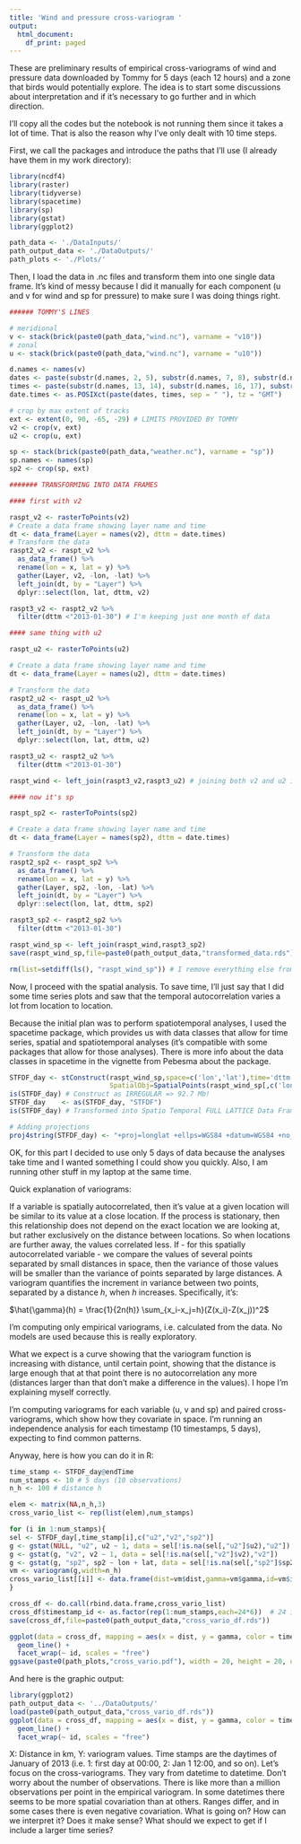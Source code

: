 ```yaml
---
title: 'Wind and pressure cross-variogram '
output:
  html_document:
    df_print: paged
---
```


These are preliminary results of empirical cross-variograms of wind and pressure data downloaded by Tommy for 5 days (each 12 hours) and a zone that birds would potentially explore. The idea is to start some discussions about interpretation and if it's necessary to go further and in which direction.


I'll copy all the codes but the notebook is not running them since it takes a lot of time. That is also the reason why I've only dealt with 10 time steps. 

First, we call the packages and introduce the paths that I'll use (I already have them in my work directory):

```r
library(ncdf4)
library(raster)
library(tidyverse)
library(spacetime)
library(sp)
library(gstat)
library(ggplot2)

path_data <- './DataInputs/'
path_output_data <- './DataOutputs/'
path_plots <- './Plots/'
```

Then, I load the data in .nc files and transform them into one single data frame. It's kind of messy because I did it manually for each component (u and v for wind and sp for pressure) to make sure I was doing things right. 

```r
###### TOMMY'S LINES

# meridional
v <- stack(brick(paste0(path_data,"wind.nc"), varname = "v10"))
# zonal
u <- stack(brick(paste0(path_data,"wind.nc"), varname = "u10"))

d.names <- names(v)
dates <- paste(substr(d.names, 2, 5), substr(d.names, 7, 8), substr(d.names, 10, 11), sep = "-")
times <- paste(substr(d.names, 13, 14), substr(d.names, 16, 17), substr(d.names, 19, 20), sep = ":")
date.times <- as.POSIXct(paste(dates, times, sep = " "), tz = "GMT")

# crop by max extent of tracks
ext <- extent(0, 90, -65, -29) # LIMITS PROVIDED BY TOMMY
v2 <- crop(v, ext)
u2 <- crop(u, ext)

sp <- stack(brick(paste0(path_data,"weather.nc"), varname = "sp"))
sp.names <- names(sp)
sp2 <- crop(sp, ext)

####### TRANSFORMING INTO DATA FRAMES

#### first with v2

raspt_v2 <- rasterToPoints(v2)
# Create a data frame showing layer name and time
dt <- data_frame(Layer = names(v2), dttm = date.times)
# Transform the data
raspt2_v2 <- raspt_v2 %>%
  as_data_frame() %>%
  rename(lon = x, lat = y) %>%
  gather(Layer, v2, -lon, -lat) %>%
  left_join(dt, by = "Layer") %>%
  dplyr::select(lon, lat, dttm, v2)

raspt3_v2 <- raspt2_v2 %>% 
  filter(dttm <"2013-01-30") # I'm keeping just one month of data 

#### same thing with u2

raspt_u2 <- rasterToPoints(u2)

# Create a data frame showing layer name and time
dt <- data_frame(Layer = names(u2), dttm = date.times)

# Transform the data
raspt2_u2 <- raspt_u2 %>%
  as_data_frame() %>%
  rename(lon = x, lat = y) %>%
  gather(Layer, u2, -lon, -lat) %>%
  left_join(dt, by = "Layer") %>%
  dplyr::select(lon, lat, dttm, u2)

raspt3_u2 <- raspt2_u2 %>% 
  filter(dttm <"2013-01-30")

raspt_wind <- left_join(raspt3_v2,raspt3_u2) # joining both v2 and u2 in one data frame

#### now it's sp

raspt_sp2 <- rasterToPoints(sp2)

# Create a data frame showing layer name and time
dt <- data_frame(Layer = names(sp2), dttm = date.times)

# Transform the data
raspt2_sp2 <- raspt_sp2 %>%
  as_data_frame() %>%
  rename(lon = x, lat = y) %>%
  gather(Layer, sp2, -lon, -lat) %>%
  left_join(dt, by = "Layer") %>%
  dplyr::select(lon, lat, dttm, sp2)

raspt3_sp2 <- raspt2_sp2 %>% 
  filter(dttm <"2013-01-30")

raspt_wind_sp <- left_join(raspt_wind,raspt3_sp2)
save(raspt_wind_sp,file=paste0(path_output_data,"transformed_data.rds")) # I'm saving this in an object so I don't have to do this again

rm(list=setdiff(ls(), "raspt_wind_sp")) # I remove everything else from the environment
```


Now, I proceed with the spatial analysis. To save time, I'll just say that I did some time series plots and saw that the temporal autocorrelation varies a lot from location to location. 

Because the initial plan was to perform spatiotemporal analyses, I used the spacetime package, which provides us with data classes that allow for time series, spatial and spatiotemporal analyses (it's compatible with some packages that allow for those analyses). There is more info about the data classes in spacetime in the vignette from Pebesma about the package. 

```r
STFDF_day <- stConstruct(raspt_wind_sp,space=c('lon','lat'),time='dttm',
                         SpatialObj=SpatialPoints(raspt_wind_sp[,c('lon','lat')]))
is(STFDF_day) # Construct as IRREGULAR => 92.7 Mb!
STFDF_day    <- as(STFDF_day, "STFDF") 
is(STFDF_day) # Transformed into Spatio Temporal FULL LATTICE Data Frame=> 17.9  Mb only!

# Adding projections
proj4string(STFDF_day) <- "+proj=longlat +ellps=WGS84 +datum=WGS84 +no_defs"
```

OK, for this part I decided to use only 5 days of data because the analyses take time and I wanted something I could show you quickly. Also, I am running other stuff in my laptop at the same time. 

Quick explanation of variograms: 

If a variable is spatially autocorrelated, then it's value at a given location will be similar to its value at a close location. If the process is stationary, then this relationship does not depend on the exact location we are looking at, but rather exclusively on the distance between locations. So when locations are further away, the values correlated less. If - for this spatially autocorrelated variable - we compare the values of several points separated by small distances in space, then the variance of those values will be smaller than the variance of points separated by large distances. A variogram quantifies the increment in variance between two points, separated by a distance $h$, when $h$ increases. Specifically, it's:

$\hat{\gamma}(h) = \frac{1}{2n(h)} \sum_{x_i-x_j=h}(Z(x_i)-Z(x_j))^2$

I'm computing only empirical variograms, i.e. calculated from the data. No models are used because this is really exploratory. 

What we expect is a curve showing that the variogram function is increasing with distance, until certain point, showing that the distance is large enough that at that point there is no autocorrelation any more (distances larger than that don't make a difference in the values). I hope I'm explaining myself correctly.

I'm computing variograms for each variable (u, v and sp) and paired cross-variograms, which show how they covariate in space. I'm running an independence analysis for each timestamp (10 timestamps, 5 days), expecting to find common patterns. 

Anyway, here is how you can do it in R:

```r
time_stamp <- STFDF_day@endTime
num_stamps <- 10 # 5 days (10 observations)
n_h <- 100 # distance h

elem <- matrix(NA,n_h,3)
cross_vario_list <- rep(list(elem),num_stamps)

for (i in 1:num_stamps){
sel <- STFDF_day[,time_stamp[i],c("u2","v2","sp2")]
g <- gstat(NULL, "u2", u2 ~ 1, data = sel[!is.na(sel[,"u2"]$u2),"u2"])
g <- gstat(g, "v2", v2 ~ 1, data = sel[!is.na(sel[,"v2"]$v2),"v2"])
g <- gstat(g, "sp2", sp2 ~ lon + lat, data = sel[!is.na(sel[,"sp2"]$sp2),"sp2"]) # from previous analyses, I observed that pressure is not stationary in space and depends on the location. Taking away the effect of the location gives it a 'stationary appearance' (the variogram looks OK)
vm <- variogram(g,width=n_h)
cross_vario_list[[i]] <- data.frame(dist=vm$dist,gamma=vm$gamma,id=vm$id)
}

cross_df <- do.call(rbind.data.frame,cross_vario_list)
cross_df$timestamp_id <- as.factor(rep(1:num_stamps,each=24*6))  # 24 is a consequence of n_h 100km
save(cross_df,file=paste0(path_output_data,"cross_vario_df.rds"))

ggplot(data = cross_df, mapping = aes(x = dist, y = gamma, color = timestamp_id)) +
  geom_line() +
  facet_wrap(~ id, scales = "free")
ggsave(paste0(path_plots,"cross_vario.pdf"), width = 20, height = 20, units = "cm")
```

And here is the graphic output:

```r
library(ggplot2)
path_output_data <- '../DataOutputs/'
load(paste0(path_output_data,"cross_vario_df.rds"))
ggplot(data = cross_df, mapping = aes(x = dist, y = gamma, color = timestamp_id)) +
  geom_line() +
  facet_wrap(~ id, scales = "free")
```

X: Distance in km, Y: variogram values.
Time stamps are the daytimes of January of 2013 (i.e. 1: first day at 00:00, 2: Jan 1 12:00, and so on). Let's focus on the cross-variograms. They vary from datetime to datetime. Don't worry about the number of observations. There is like more than a million observations per point in the empirical variogram. In some datetimes there seems to be more spatial covariation than at others. Ranges differ, and in some cases there is even negative covariation. What is going on? How can we interpret it? Does it make sense? What should we expect to get if I include a larger time series?



